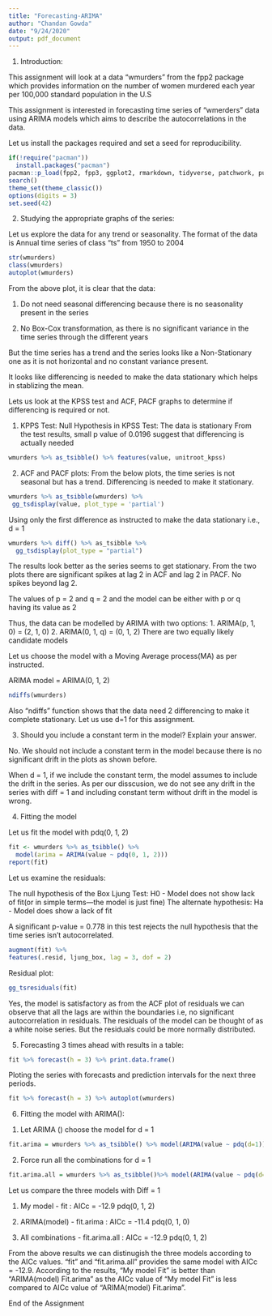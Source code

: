 ```yaml
---
title: "Forecasting-ARIMA"
author: "Chandan Gowda"
date: "9/24/2020"
output: pdf_document
---
```


1. Introduction:

This assignment will look at a data “wmurders” from the fpp2 package which provides information on the number of women murdered each year per 100,000 standard population in the U.S 

This assignment is interested in forecasting time series of "wmerders" data using ARIMA models which aims to describe the autocorrelations in the data.

Let us install the packages required and set a seed for reproducibility.

```r
if(!require("pacman")) 
  install.packages("pacman")
pacman::p_load(fpp2, fpp3, ggplot2, rmarkdown, tidyverse, patchwork, purrr)
search()
theme_set(theme_classic())
options(digits = 3)
set.seed(42)
```

2. Studying the appropriate graphs of the series:

Let us explore the data for any trend or seasonality.
The format of the data is Annual time series of class "ts" from 1950 to 2004

```r
str(wmurders)
class(wmurders)
autoplot(wmurders)
```
From the above plot, it is clear that the data:

1. Do not need seasonal differencing because there is no seasonality present in the series

2. No Box-Cox transformation, as there is no significant variance in the time series through the different years

But the time series has a trend and the series looks like a Non-Stationary one as it is not horizontal and no constant variance present.

It looks like differencing is needed to make the data stationary which helps in stablizing the mean.


Lets us look at the KPSS test and ACF, PACF graphs to determine if differencing is required or not.

1. KPPS Test:
Null Hypothesis in KPSS Test: The data is stationary
From the test results, small p value of 0.0196 suggest that differencing is actually needed 

```r
wmurders %>% as_tsibble() %>% features(value, unitroot_kpss)
```

2. ACF and PACF plots:
From the below plots, the time series is not seasonal but has a trend. Differencing is needed to make it stationary.

```r
wmurders %>% as_tsibble(wmurders) %>% 
 gg_tsdisplay(value, plot_type = 'partial')
```

Using only the first difference as instructed to make the data stationary
i.e., d = 1 

```r
wmurders %>% diff() %>% as_tsibble %>% 
  gg_tsdisplay(plot_type = "partial")

```

The results look better as the series seems to get stationary. From the two plots there are significant spikes at lag 2 in ACF and lag 2 in PACF. No spikes beyond lag 2. 

The values of p = 2 and q = 2 and the model can be either with p or q having its value as 2

Thus, the data can be modelled by ARIMA with two options:
1. ARIMA(p, 1, 0) = (2, 1, 0)
2. ARIMA(0, 1, q) = (0, 1, 2)
There are two equally likely candidate models

Let us choose the model with a Moving Average process(MA) as per instructed.

ARIMA model = ARIMA(0, 1, 2)

```r
ndiffs(wmurders)
```
Also "ndiffs" function shows that the data need 2 differencing to make it complete stationary. Let us use d=1 for this assignment.

3) Should you include a constant term in the model? Explain your answer.

No. We should not include a constant term in the model because there is no significant drift in the plots as shown before.

When d = 1, if we include the constant term, the model assumes to include the drift in the series. As per our disscusion, we do not see any drift in the series with diff = 1 and including constant term without drift in the model is wrong.

4) Fitting the model

Let us fit the model with pdq(0, 1, 2)

```r
fit <- wmurders %>% as_tsibble() %>% 
  model(arima = ARIMA(value ~ pdq(0, 1, 2)))
report(fit)
```

Let us examine the residuals:

The null hypothesis of the Box Ljung Test: 
H0 - Model does not show lack of fit(or in simple terms—the model is just fine)
The alternate hypothesis: 
Ha - Model does show a lack of fit

A significant p-value = 0.778 in this test rejects the null hypothesis that the time series isn’t autocorrelated.

```r
augment(fit) %>%
features(.resid, ljung_box, lag = 3, dof = 2)
```

Residual plot:

```r
gg_tsresiduals(fit)
```
Yes, the model is satisfactory as from the ACF plot of residuals we can observe that all the lags are within the boundaries i.e, no significant autocorrelation in residuals. The residuals of the model can be thought of as a white noise series. But the residuals could be more normally distributed.

5) Forecasting 3 times ahead with results in a table:
  
```r
fit %>% forecast(h = 3) %>% print.data.frame()
```

Ploting the series with forecasts and prediction intervals for the next three periods.

```r
fit %>% forecast(h = 3) %>% autoplot(wmurders)
```

6) Fitting the model with ARIMA():

1. Let ARIMA () choose the model for d = 1

```r
fit.arima = wmurders %>% as_tsibble() %>% model(ARIMA(value ~ pdq(d=1))) %>% report()
```

2. Force run all the combinations for d = 1

```r
fit.arima.all = wmurders %>% as_tsibble()%>% model(ARIMA(value ~ pdq(d=1), stepwise=FALSE, approximation = FALSE)) %>% report()
```

Let us compare the three models with Diff = 1

1. My model - fit                   : AICc = -12.9 pdq(0, 1, 2)

2. ARIMA(model) - fit.arima         : AICc = -11.4 pdq(0, 1, 0)

3. All combinations - fit.arima.all : AICc = -12.9 pdq(0, 1, 2)

From the above results we can distinugish the three models according to the AICc values. "fit" and "fit.arima.all" provides the same model with AICc = -12.9. According to the results, "My model Fit" is better than "ARIMA(model) Fit.arima" as the AICc value of "My model Fit" is less compared to AICc value of "ARIMA(model) Fit.arima".

End of the Assignment